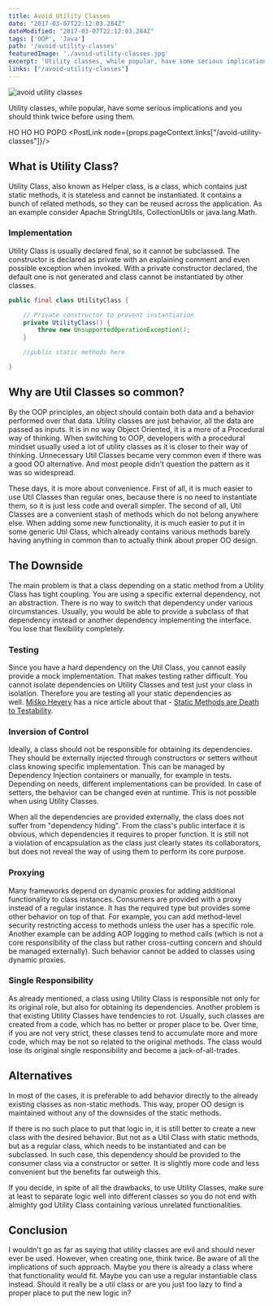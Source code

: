```yaml
---
title: Avoid Utility Classes
date: "2017-03-07T22:12:03.284Z"
dateModified: "2017-03-07T22:12:03.284Z"
tags: ['OOP', 'Java']
path: '/avoid-utility-classes'
featuredImage: './avoid-utility-classes.jpg'
excerpt: 'Utility classes, while popular, have some serious implications and you should think twice before using them.'
links: ["/avoid-utility-classes"]
---
```


![avoid utility classes](./avoid-utility-classes.jpg)

Utility classes, while popular, have some serious implications and you should think twice before using them.

<Info>HO HO HO </Info>
<Warning>POPO</Warning>
<PostLink node={props.pageContext.links["/avoid-utility-classes"]}/>

What is Utility Class?
----------------------

Utility Class, also known as Helper class, is a class, which contains just static methods, it is stateless and cannot be instantiated. It contains a bunch of related methods, so they can be reused across the application. As an example consider Apache StringUtils, CollectionUtils or java.lang.Math.

### Implementation

Utility Class is usually declared final, so it cannot be subclassed. The constructor is declared as private with an explaining comment and even possible exception when invoked. With a private constructor declared, the default one is not generated and class cannot be instantiated by other classes.

```java
public final class UtilityClass {

    // Private constructor to prevent instantiation
    private UtilityClass() {
        throw new UnsupportedOperationException();
    }

    //public static methods here

}
```

Why are Util Classes so common?
-------------------------------

By the OOP principles, an object should contain both data and a behavior performed over that data. Utility classes are just behavior, all the data are passed as inputs. It is in no way Object Oriented, it is a more of a Procedural way of thinking. When switching to OOP, developers with a procedural mindset usually used a lot of utility classes as it is closer to their way of thinking. Unnecessary Util Classes became very common even if there was a good OO alternative. And most people didn't question the pattern as it was so widespread.

These days, it is more about convenience. First of all, it is much easier to use Util Classes than regular ones, because there is no need to instantiate them, so it is just less code and overall simpler. The second of all, Util Classes are a convenient stash of methods which do not belong anywhere else. When adding some new functionality, it is much easier to put it in some generic Util Class, which already contains various methods barely having anything in common than to actually think about proper OO design.

The Downside
------------

The main problem is that a class depending on a static method from a Utility Class has tight coupling. You are using a specific external dependency, not an abstraction. There is no way to switch that dependency under various circumstances. Usually, you would be able to provide a subclass of that dependency instead or another dependency implementing the interface. You lose that flexibility completely.

### Testing

Since you have a hard dependency on the Util Class, you cannot easily provide a mock implementation. That makes testing rather difficult. You cannot isolate dependencies on Utility Classes and test just your class in isolation. Therefore you are testing all your static dependencies as well. [Miško Hevery](http://misko.hevery.com/about/) has a nice article about that - [Static Methods are Death to Testability](http://misko.hevery.com/2008/12/15/static-methods-are-death-to-testability/).

### Inversion of Control

Ideally, a class should not be responsible for obtaining its dependencies. They should be externally injected through constructors or setters without class knowing specific implementation. This can be managed by Dependency Injection containers or manually, for example in tests. Depending on needs, different implementations can be provided. In case of setters, the behavior can be changed even at runtime. This is not possible when using Utility Classes.

When all the dependencies are provided externally, the class does not suffer from \"dependency hiding\". From the class\'s public interface it is obvious, which dependencies it requires to proper function. It is still not a violation of encapsulation as the class just clearly states its collaborators, but does not reveal the way of using them to perform its core purpose.

### Proxying

Many frameworks depend on dynamic proxies for adding additional functionality to class instances. Consumers are provided with a proxy instead of a regular instance. It has the required type but provides some other behavior on top of that. For example, you can add method-level security restricting access to methods unless the user has a specific role. Another example can be adding AOP logging to method calls (which is not a core responsibility of the class but rather cross-cutting concern and should be managed externally). Such behavior cannot be added to classes using dynamic proxies.

### Single Responsibility

As already mentioned, a class using Utility Class is responsible not only for its original role, but also for obtaining its dependencies. Another problem is that existing Utility Classes have tendencies to rot. Usually, such classes are created from a code, which has no better or proper place to be. Over time, if you are not very strict, these classes tend to accumulate more and more code, which may be not so related to the original methods. The class would lose its original single responsibility and become a jack-of-all-trades.

Alternatives
------------

In most of the cases, it is preferable to add behavior directly to the already existing classes as non-static methods. This way, proper OO design is maintained without any of the downsides of the static methods.

If there is no such place to put that logic in, it is still better to create a new class with the desired behavior. But not as a Util Class with static methods, but as a regular class, which needs to be instantiated and can be subclassed. In such case, this dependency should be provided to the consumer class via a constructor or setter. It is slightly more code and less convenient but the benefits far outweigh this.

If you decide, in spite of all the drawbacks, to use Utility Classes, make sure at least to separate logic well into different classes so you do not end with almighty god Utility Class containing various unrelated functionalities.

Conclusion
----------

I wouldn't go as far as saying that utility classes are evil and should never ever be used. However, when creating one, think twice. Be aware of all the implications of such approach. Maybe you there is already a class where that functionality would fit. Maybe you can use a regular instantiable class instead. Should it really be a util class or are you just too lazy to find a proper place to put the new logic in?
